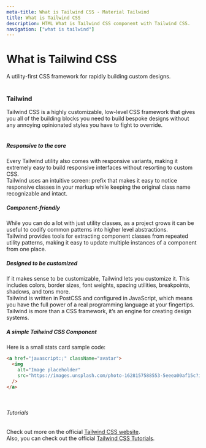 ```yaml
---
meta-title: What is Tailwind CSS - Material Tailwind
title: What is Tailwind CSS
description: HTML What is Tailwind CSS component with Tailwind CSS.
navigation: ["what is tailwind"]
---
```


# What is Tailwind CSS

A utility-first CSS framework for rapidly building custom designs.
<br/>
<br/>

### Tailwind

Tailwind CSS is a highly customizable, low-level CSS framework that gives you all of the building blocks you need to build bespoke designs without any annoying opinionated styles you have to fight to override.
<br/>
<br/>

##### Responsive to the core 

Every Tailwind utility also comes with responsive variants, making it extremely easy to build responsive interfaces without resorting to custom CSS.
<br/>
Tailwind uses an intuitive screen: prefix that makes it easy to notice responsive classes in your markup while keeping the original class name recognizable and intact.
<br/>

##### Component-friendly 

While you can do a lot with just utility classes, as a project grows it can be useful to codify common patterns into higher level abstractions.
<br/>
Tailwind provides tools for extracting component classes from repeated utility patterns, making it easy to update multiple instances of a component from one place.
<br/>

##### Designed to be customized

If it makes sense to be customizable, Tailwind lets you customize it. This includes colors, border sizes, font weights, spacing utilities, breakpoints, shadows, and tons more.
<br/>
Tailwind is written in PostCSS and configured in JavaScript, which means you have the full power of a real programming language at your fingertips.
<br/>
Tailwind is more than a CSS framework, it’s an engine for creating design systems.
<br/>

##### A simple Tailwind CSS Component

Here is a small stats card sample code:

```html showLineNumbers
<a href="javascript:;" className="avatar">
  <img
    alt="Image placeholder"
    src="https://images.unsplash.com/photo-1628157588553-5eeea00af15c?ixlib=rb-1.2.1&ixid=MnwxMjA3fDB8MHxwaG90by1wYWdlfHx8fGVufDB8fHx8&auto=format&fit=crop&w=400&q=80"
  />
</a>
```
<br/>

###### Tutorials

Check out more on the official [Tailwind CSS website](https://tailwindcss.com/?ref=material-tailwind).
<br/>
Also, you can check out the official [Tailwind CSS Tutorials](https://tailwindcss.com/docs/installation?ref=material-tailwind).